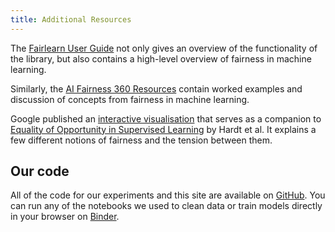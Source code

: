 ```yaml
---
title: Additional Resources
---
```



<CookieBanner />

The [Fairlearn User Guide][fairlearn-user-guide] not only gives an overview of the functionality of the library, but also contains a high-level overview of fairness in machine learning.

Similarly, the [AI Fairness 360 Resources][aif360-resources] contain worked examples and discussion of concepts from fairness in machine learning.

Google published an [interactive visualisation][hardt-dashboard] that serves as a companion to [Equality of Opportunity in Supervised Learning][hardt-paper] by Hardt et al. It explains a few different notions of fairness and the tension between them.

## Our code

All of the code for our experiments and this site are available on [GitHub][github]. You can run any of the notebooks we used to clean data or train models directly in your browser on [Binder][binder].

[aif360-resources]: https://aif360.mybluemix.net/resources#overview
[binder]: https://mybinder.org/v2/gh/CDEIUK/bias-mitigation/master?filepath=notebooks "Open notebooks on Binder"
[fairlearn-user-guide]: https://fairlearn.github.io/user_guide/index.html
[github]: https://github.com/CDEIUK/bias-mitigation
[hardt-dashboard]: https://research.google.com/bigpicture/attacking-discrimination-in-ml/
[hardt-paper]: https://papers.nips.cc/paper/6374-equality-of-opportunity-in-supervised-learning.pdf
